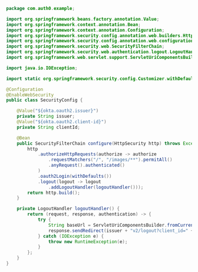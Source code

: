 ```java SecurityConfigWithLogout.java lines
package com.auth0.example;

import org.springframework.beans.factory.annotation.Value;
import org.springframework.context.annotation.Bean;
import org.springframework.context.annotation.Configuration;
import org.springframework.security.config.annotation.web.builders.HttpSecurity;
import org.springframework.security.config.annotation.web.configuration.EnableWebSecurity;
import org.springframework.security.web.SecurityFilterChain;
import org.springframework.security.web.authentication.logout.LogoutHandler;
import org.springframework.web.servlet.support.ServletUriComponentsBuilder;

import java.io.IOException;

import static org.springframework.security.config.Customizer.withDefaults;

@Configuration
@EnableWebSecurity
public class SecurityConfig {

    @Value("${okta.oauth2.issuer}")
    private String issuer;
    @Value("${okta.oauth2.client-id}")
    private String clientId;

    @Bean
    public SecurityFilterChain configure(HttpSecurity http) throws Exception {
        http
            .authorizeHttpRequests(authorize -> authorize
                .requestMatchers("/", "/images/**").permitAll()
                .anyRequest().authenticated()
            )
            .oauth2Login(withDefaults())
            .logout(logout -> logout
                .addLogoutHandler(logoutHandler()));
        return http.build();
    }

    private LogoutHandler logoutHandler() {
        return (request, response, authentication) -> {
            try {
                String baseUrl = ServletUriComponentsBuilder.fromCurrentContextPath().build().toUriString();
                response.sendRedirect(issuer + "v2/logout?client_id=" + clientId + "&returnTo=" + baseUrl);
            } catch (IOException e) {
                throw new RuntimeException(e);
            }
        };
    }
}
```
